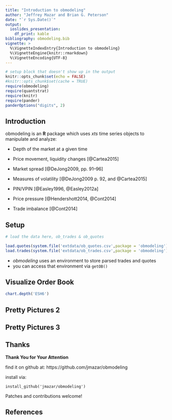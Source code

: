 ```yaml
---
title: "Introduction to obmodeling"
author: "Jeffrey Mazar and Brian G. Peterson"
date: "`r Sys.Date()`"
output: 
  ioslides_presentation:
    df_print: kable
bibliography: obmodeling.bib
vignette: >
  %\VignetteIndexEntry{Introduction to obmodeling}
  %\VignetteEngine{knitr::rmarkdown}
  %\VignetteEncoding{UTF-8}
---
```


```r
# setup block that doesn't show up in the output
knitr::opts_chunk$set(echo = FALSE)
#knitr::opts_chunk$set(cache = TRUE)
require(obmodeling)
require(quantstrat)
require(knitr)
require(pander)
panderOptions("digits", 2)
```

## Introduction

obmodeling is an **R** package which uses *xts* time series objects to manipulate and 
analyze:

- Depth of the market at a given time

- Price movement, liquidity changes [@Cartea2015]

- Market spread [@DeJong2009, pp. 91–96]

- Measures of volatility [@DeJong2009 p. 92, and @Cartea2015]

- PIN/VPIN [@Easley1996, @Easley2012a]

- Price pressure [@Hendershott2014, @Cont2014]

- Trade imbalance [@Cont2014]

## Setup

```r

# load the data here, ob_trades & ob_quotes

load.quotes(system.file('extdata/ob_quotes.csv',package = 'obmodeling'))
load.trades(system.file('extdata/ob_trades.csv',package = 'obmodeling'))


```

- *obmodeling* uses an environment to store parsed trades and quotes
- you can access that environment via `getOB()`

## Visualize Order Book

```r

chart.depth('ESH6')

```

## Pretty Pictures 2



## Pretty Pictures 3



## Thanks

**Thank You for Your Attention**

find it on github at:  https://github.com/jmazar/obmodeling

install via:

`install_github('jmazar/obmodeling')`

Patches and contributions welcome!

## References {.smaller}
